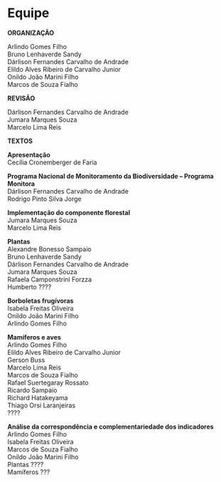 
# Equipe {#equipe .unnumbered}  

**ORGANIZAÇÃO** 

Arlindo Gomes Filho  
Bruno Lenhaverde Sandy  
Dárlison Fernandes Carvalho de Andrade  
Elildo Alves Ribeiro de Carvalho Junior  
Onildo João Marini Filho  
Marcos de Souza Fialho  

**REVISÃO** 

Dárlison Fernandes Carvalho de Andrade  
Jumara Marques Souza  
Marcelo Lima Reis  


**TEXTOS**  


**Apresentação**  
Cecília Cronemberger de Faria  


**Programa Nacional de Monitoramento da Biodiversidade – Programa Monitora**  
Dárlison Fernandes Carvalho de Andrade  
Rodrigo Pinto Silva Jorge  


 **Implementação do componente florestal**  
Jumara Marques Souza  
Marcelo Lima Reis  


**Plantas**  
Alexandre Bonesso Sampaio  
Bruno Lenhaverde Sandy  
Dárlison Fernandes Carvalho de Andrade  
Jumara Marques Souza  
Rafaela Camponstrini Forzza  
Humberto ????  

 
**Borboletas frugívoras**  
Isabela Freitas Oliveira  
Onildo João Marini Filho  
Arlindo Gomes Filho 


**Mamíferos e aves**  
Arlindo Gomes Filho  
Elildo Alves Ribeiro de Carvalho Junior  
Gerson Buss  
Marcelo Lima Reis  
Marcos de Souza Fialho  
Rafael Suertegaray Rossato  
Ricardo Sampaio  
Richard Hatakeyama  
Thiago Orsi Laranjeiras  
????  


**Análise da correspondência e complementariedade dos indicadores**  
Arlindo Gomes Filho  
Isabela Freitas Oliveira  
Marcos de Souza Fialho  
Onildo João Marini Filho  
Plantas ????  
Mamíferos ???  
